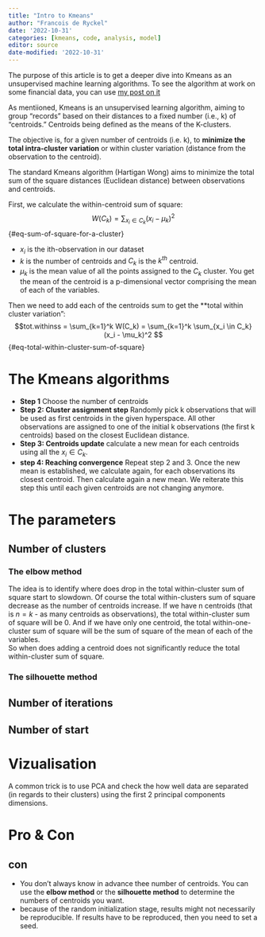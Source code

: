 ```yaml
---
title: "Intro to Kmeans"
author: "Francois de Ryckel"
date: '2022-10-31'
categories: [kmeans, code, analysis, model]
editor: source
date-modified: '2022-10-31'
---
```


The purpose of this article is to get a deeper dive into Kmeans as an unsupervised machine learning algorithms. To see the algorithm at work on some financial data, you can use [my post on it](https://fderyckel.github.io/blog/posts/kmeans-regime-change/)

 As mentiioned, Kmeans is an unsupervised learning algorithm, aiming to group “records” based on their distances to a fixed number (i.e., k) of “centroids.” Centroids being defined as the means of the K-clusters.  

The objective is, for a given number of centroids (i.e. k), to **minimize the total intra-cluster variation** or within cluster variation (distance from the observation to the centroid). 

The standard Kmeans algorithm (Hartigan Wong) aims to minimize the total sum of the square distances (Euclidean distance) between observations and centroids. 

First, we calculate the within-centroid sum of square: 
$$W(C_k) = \sum_{x_i \in C_k} (x_i - \mu_k)^2$$ {#eq-sum-of-square-for-a-cluster}

* $x_i$ is the ith-observation in our dataset
* $k$ is the number of centroids and $C_k$ is the $k^{th}$ centroid. 
* $\mu_k$ is the mean value of all the points assigned to the $C_k$ cluster.  You get the mean of the centroid is a p-dimensional vector comprising the mean of each of the variables.  

Then we need to add each of the centroids sum to get the **total within cluster variation": 
$$tot.withinss = \sum_{k=1}^k W(C_k) = \sum_{k=1}^k \sum_{x_i \in C_k} (x_i - \mu_k)^2  $$ {#eq-total-within-cluster-sum-of-square}

# The Kmeans algorithms 

* **Step 1** Choose the number of centroids 
* **Step 2: Cluster assignment step** Randomly pick k observations that will be used as first centroids in the given hyperspace. All other observations are assigned to one of the initial k observations (the first k centroids) based on the closest Euclidean distance. 
* **Step 3: Centroids update** calculate a new mean for each centroids using all the $x_i \in C_k$.  
* **step 4: Reaching convergence** Repeat step 2 and 3.  Once the new mean is established, we calculate again, for each observations its closest centroid.  Then calculate again a new mean.   We reiterate this step this until each given centroids are not changing anymore. 


# The parameters 

## Number of clusters 

### The elbow method 

The idea is to identify where does drop in the total within-cluster sum of square start to slowdown.  Of course the total within-clusters sum of square decrease as the number of centroids increase.  If we have n centroids (that is $n = k$ - as many centroids as observations), the total within-cluster sum of square will be 0.  And if we have only one centroid, the total within-one-cluster sum of square will be the sum of square of the mean of each of the variables.   
So when does adding a centroid does not significantly reduce the total within-cluster sum of square. 


### The silhouette method 

## Number of iterations

## Number of start 


# Vizualisation 

A common trick is to use PCA and check the how well data are separated (in regards to their clusters) using the first 2 principal components dimensions.  


# Pro & Con 


## con 

* You don't always know in advance thee number of centroids.   You can use the **elbow method** or the **silhouette method** to determine the numbers of centroids you want.  
* because of the random initialization stage, results might not necessarily be reproducible.  If results have to be reproduced, then you need to set a seed. 


